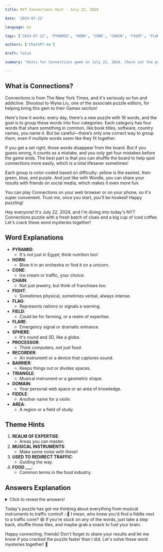```yaml
---
title: NYT Connections Hint - July 22, 2024

date: '2024-07-22'

language: en

tags: ['2024-07-22', 'PYRAMID', 'HORN', 'CONE', 'CHAIN', 'FIGHT', 'FLAG', 'FIELD', 'FLARE', 'SPHERE', 'PROCESSOR', 'RECORDER', 'BARRIER', 'TRIANGLE', 'DOMAIN', 'FIDDLE', 'AREA']

authors: ['ChatGPT-4o']

draft: false

summary: "Hints for Connections game on July 22, 2024. Check out the partial answers and more! 🧩✨"

---
```


## What is Connections?
Connections is from The New York Times, and it's seriously so fun and addictive. Shoutout to Wyna Liu, one of the associate puzzle editors, for helping bring this gem to their Games section!

Here's how it works: every day, there's a new puzzle with 16 words, and the goal is to group these words into four categories. Each category has four words that share something in common, like book titles, software, country names, you name it. But be careful—there’s only one correct way to group them, even if multiple words seem like they fit together. 

If you get a set right, those words disappear from the board. But if you guess wrong, it counts as a mistake, and you only get four mistakes before the game ends. The best part is that you can shuffle the board to help spot connections more easily, which is a total lifesaver sometimes!

Each group is color-coded based on difficulty: yellow is the easiest, then green, blue, and purple. And just like with Wordle, you can share your results with friends on social media, which makes it even more fun.

You can play Connections on your web browser or on your phone, so it's super convenient. Trust me, once you start, you'll be hooked! Happy puzzling!

Hey everyone! It's July 22, 2024, and I'm diving into today's NYT Connections puzzle with a fresh batch of clues and a big cup of iced coffee. Let's crack these word mysteries together!

## Word Explanations

- **PYRAMID**: 
  - It's not just in Egypt; think nutrition too!
- **HORN**: 
  - Blow it in an orchestra or find it on a unicorn.
- **CONE**: 
  - Ice cream or traffic, your choice.
- **CHAIN**: 
  - Not just jewelry, but think of franchises too.
- **FIGHT**: 
  - Sometimes physical, sometimes verbal, always intense.
- **FLAG**: 
  - Represents nations or signals a warning.
- **FIELD**: 
  - Could be for farming, or a realm of expertise.
- **FLARE**: 
  - Emergency signal or dramatic entrance.
- **SPHERE**: 
  - It's round and 3D, like a globe.
- **PROCESSOR**: 
  - Think computers, not just food.
- **RECORDER**: 
  - An instrument or a device that captures sound.
- **BARRIER**: 
  - Keeps things out or divides spaces.
- **TRIANGLE**: 
  - Musical instrument or a geometric shape.
- **DOMAIN**: 
  - Your personal web space or an area of knowledge.
- **FIDDLE**: 
  - Another name for a violin.
- **AREA**: 
  - A region or a field of study.

## Theme Hints

1. **REALM OF EXPERTISE**: 
   - Areas you can master.
2. **MUSICAL INSTRUMENTS**: 
   - Make some noise with these!
3. **USED TO REDIRECT TRAFFIC**: 
   - Guiding the way.
4. **FOOD ___**: 
   - Common terms in the food industry.

## Answers Explanation

<details>
  <summary>Click to reveal the answers!</summary>

- **REALM OF EXPERTISE**: AREA, DOMAIN, FIELD, SPHERE
  - These are all terms used to describe different areas of knowledge or activity.
  
- **MUSICAL INSTRUMENTS**: FIDDLE, HORN, RECORDER, TRIANGLE
  - Instruments that you can play to create music.
  
- **USED TO REDIRECT TRAFFIC**: BARRIER, CONE, FLAG, FLARE
  - Items typically used to control or redirect the flow of traffic.
  
- **FOOD ___**: CHAIN, FIGHT, PROCESSOR, PYRAMID
  - Commonly used terms in the context of food, like food chain, food fight, food processor, and food pyramid.

</details>

Today's puzzle has got me thinking about everything from musical instruments to traffic control! 🎶🚧 I mean, who knew you'd find a fiddle next to a traffic cone? 😄 If you're stuck on any of the words, just take a step back, shuffle those tiles, and maybe grab a snack to fuel your brain. 

Happy connecting, friends! Don't forget to share your results and let me know if you cracked the puzzle faster than I did. Let's solve these word mysteries together! 🌟